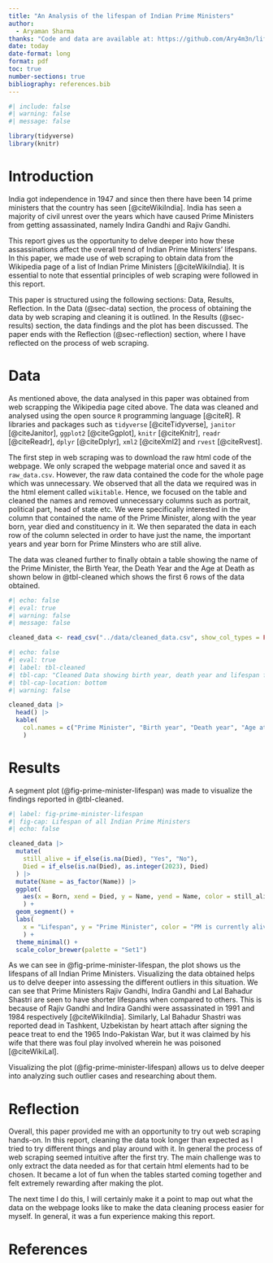 ```yaml
---
title: "An Analysis of the lifespan of Indian Prime Ministers"
author: 
  - Aryaman Sharma
thanks: "Code and data are available at: https://github.com/Ary4m3n/lifespan-indian-pms.git"
date: today
date-format: long
format: pdf
toc: true
number-sections: true
bibliography: references.bib
---
```

```r
#| include: false
#| warning: false
#| message: false

library(tidyverse)
library(knitr)
```

# Introduction {#sec-into}

India got independence in 1947 and since then there have been 14 prime ministers that the country has seen [@citeWikiIndia]. India has seen a majority of civil unrest over the years which have caused Prime Ministers from getting assassinated, namely Indira Gandhi and Rajiv Gandhi. 

This report gives us the opportunity to delve deeper into how these assassinations affect the overall trend of Indian Prime Ministers' lifespans. In this paper, we made use of web scraping to obtain data from the Wikipedia page of a list of Indian Prime Ministers [@citeWikiIndia]. It is essential to note that essential principles of web scraping were followed in this report.

This paper is structured using the following sections: Data, Results, Reflection. In the Data (@sec-data) section, the process of obtaining the data by web scraping and cleaning it is outlined. In the Results (@sec-results) section, the data findings and the plot has been discussed. The paper ends with the Reflection (@sec-reflection) section, where I have reflected on the process of web scraping.

# Data {#sec-data}

As mentioned above, the data analysed in this paper was obtained from web scrapping the Wikipedia page cited above. The data was cleaned and analysed using the open source `R` programming language [@citeR]. R libraries and packages such as `tidyverse` [@citeTidyverse], `janitor` [@citeJanitor], `ggplot2` [@citeGgplot], `knitr` [@citeKnitr], `readr` [@citeReadr], `dplyr` [@citeDplyr], `xml2` [@citeXml2] and `rvest` [@citeRvest]. 

The first step in web scraping was to download the raw html code of the webpage. We only scraped the webpage material once and saved it as `raw_data.csv`. However, the raw data contained the code for the whole page which was unnecessary. We observed that all the data we required was in the html element called `wikitable`. Hence, we focused on the table and cleaned the names and removed unnecessary columns such as portrait, political part, head of state etc. We were specifically interested in the column that contained the name of the Prime Minister, along with the year born, year died and constituency in it. We then separated the data in each row of the column selected in order to have just the name, the important years and year born for Prime Minsters who are still alive.

The data was cleaned further to finally obtain a table showing the name of the Prime Minister, the Birth Year, the Death Year and the Age at Death as shown below in @tbl-cleaned which shows the first 6 rows of the data obtained.

```r
#| echo: false
#| eval: true
#| warning: false
#| message: false

cleaned_data <- read_csv("../data/cleaned_data.csv", show_col_types = FALSE)
```

```r
#| echo: false
#| eval: true
#| label: tbl-cleaned
#| tbl-cap: "Cleaned Data showing birth year, death year and lifespan for each Indian Prime Minister"
#| tbl-cap-location: bottom
#| warning: false

cleaned_data |>
  head() |>
  kable(
    col.names = c("Prime Minister", "Birth year", "Death year", "Age at death")
    )
```

# Results {#sec-results}

A segment plot (@fig-prime-minister-lifespan) was made to visualize the findings reported in @tbl-cleaned.

```r
#| label: fig-prime-minister-lifespan
#| fig-cap: Lifespan of all Indian Prime Ministers
#| echo: false

cleaned_data |>
  mutate(
    still_alive = if_else(is.na(Died), "Yes", "No"),
    Died = if_else(is.na(Died), as.integer(2023), Died)
  ) |>
  mutate(Name = as_factor(Name)) |>
  ggplot(
    aes(x = Born, xend = Died, y = Name, yend = Name, color = still_alive)
    ) +
  geom_segment() +
  labs(
    x = "Lifespan", y = "Prime Minister", color = "PM is currently alive"
    ) +
  theme_minimal() +
  scale_color_brewer(palette = "Set1")
```

As we can see in @fig-prime-minister-lifespan, the plot shows us the lifespans of all Indian Prime Ministers. Visualizing the data obtained helps us to delve deeper into assessing the different outliers in this situation. We can see that Prime Ministers Rajiv Gandhi, Indira Gandhi and Lal Bahadur Shastri are seen to have shorter lifespans when compared to others. This is because of Rajiv Gandhi and Indira Gandhi were assassinated in 1991 and 1984 respectively [@citeWikiIndia]. Similarly, Lal Bahadur Shastri was reported dead in Tashkent, Uzbekistan by heart attach after signing the peace treat to end the 1965 Indo-Pakistan War, but it was claimed by his wife that there was foul play involved wherein he was poisoned [@citeWikiLal]. 

Visualizing the plot (@fig-prime-minister-lifespan) allows us to delve deeper into analyzing such outlier cases and researching about them.

# Reflection {#sec-reflection}

Overall, this paper provided me with an opportunity to try out web scraping hands-on. In this report, cleaning the data took longer than expected as I tried to try different things and play around with it. In general the process of web scraping seemed intuitive after the first try. The main challenge was to only extract the data needed as for that certain html elements had to be chosen. It became a lot of fun when the tables started coming together and felt extremely rewarding after making the plot. 

The next time I do this, I will certainly make it a point to map out what the data on the webpage looks like to make the data cleaning process easier for myself. In general, it was a fun experience making this report. 

# References
